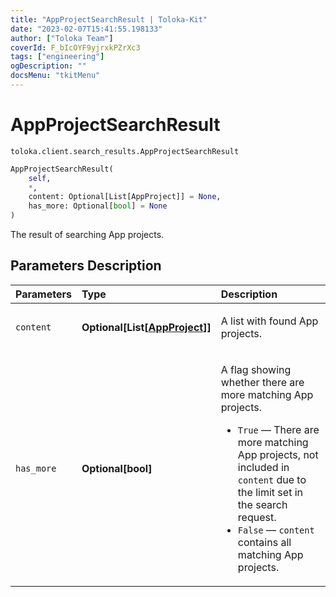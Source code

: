 ```yaml
---
title: "AppProjectSearchResult | Toloka-Kit"
date: "2023-02-07T15:41:55.198133"
author: ["Toloka Team"]
coverId: F_bIcOYF9yjrxkPZrXc3
tags: ["engineering"]
ogDescription: ""
docsMenu: "tkitMenu"
---
```


# AppProjectSearchResult
`toloka.client.search_results.AppProjectSearchResult`

```python
AppProjectSearchResult(
    self,
    *,
    content: Optional[List[AppProject]] = None,
    has_more: Optional[bool] = None
)
```

The result of searching App projects.

## Parameters Description

| Parameters | Type | Description |
| :----------| :----| :-----------|
`content`|**Optional\[List\[[AppProject](/docs-new/toloka-kit/reference/toloka.client.app.AppProject)\]\]**|<p>A list with found App projects.</p>
`has_more`|**Optional\[bool\]**|<p>A flag showing whether there are more matching App projects.</p> <ul> <li>`True` — There are more matching App projects, not included in `content` due to the limit set in the search request.</li> <li>`False` — `content` contains all matching App projects.</li> </ul>
